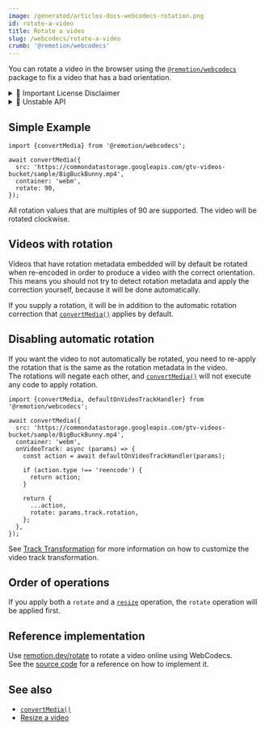 ```yaml
---
image: /generated/articles-docs-webcodecs-rotation.png
id: rotate-a-video
title: Rotate a video
slug: /webcodecs/rotate-a-video
crumb: '@remotion/webcodecs'
---
```


You can rotate a video in the browser using the [`@remotion/webcodecs`](/docs/webcodecs) package to fix a video that has a bad orientation.


<details>
  <summary>💼 Important License Disclaimer</summary>
  <LicenseDisclaimer />
</details>

<details>
  <summary>🚧 Unstable API</summary>
  <UnstableDisclaimer />
</details>

## Simple Example

```tsx twoslash title="Rotate 90 degrees clockwise"
import {convertMedia} from '@remotion/webcodecs';

await convertMedia({
  src: 'https://commondatastorage.googleapis.com/gtv-videos-bucket/sample/BigBuckBunny.mp4',
  container: 'webm',
  rotate: 90,
});
```

All rotation values that are multiples of 90 are supported. The video will be rotated clockwise.

## Videos with rotation

Videos that have rotation metadata embedded will by default be rotated when re-encoded in order to produce a video with the correct orientation.  
This means you should not try to detect rotation metadata and apply the correction yourself, because it will be done automatically.

If you supply a rotation, it will be in addition to the automatic rotation correction that [`convertMedia()`](/docs/webcodecs/convert-media) applies by default.

## Disabling automatic rotation

If you want the video to not automatically be rotated, you need to re-apply the rotation that is the same as the rotation metadata in the video.  
The rotations will negate each other, and [`convertMedia()`](/docs/webcodecs/convert-media) will not execute any code to apply rotation.

```tsx twoslash title="Prevent automatic video rotation"
import {convertMedia, defaultOnVideoTrackHandler} from '@remotion/webcodecs';

await convertMedia({
  src: 'https://commondatastorage.googleapis.com/gtv-videos-bucket/sample/BigBuckBunny.mp4',
  container: 'webm',
  onVideoTrack: async (params) => {
    const action = await defaultOnVideoTrackHandler(params);

    if (action.type !== 'reencode') {
      return action;
    }

    return {
      ...action,
      rotate: params.track.rotation,
    };
  },
});
```

See [Track Transformation](/docs/webcodecs/track-transformation) for more information on how to customize the video track transformation.

## Order of operations

If you apply both a `rotate` and a [`resize`](/docs/webcodecs/resize-a-video) operation, the `rotate` operation will be applied first.

## Reference implementation

Use [remotion.dev/rotate](https://remotion.dev/rotate) to rotate a video online using WebCodecs.  
See the [source code](https://github.com/remotion-dev/remotion/tree/main/packages/convert) for a reference on how to implement it.

## See also

- [`convertMedia()`](/docs/webcodecs/convert-media)
- [Resize a video](/docs/webcodecs/resize-a-video)
